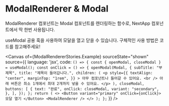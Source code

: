 
<Meta title="common/Modal/ModalRenderer" of={ModalRendererStories} />

# ModalRenderer & Modal

ModalRenderer 컴포넌트는 Modal 컴포넌트를 렌더링하는 함수로, NextApp 컴포넌트에서 딱 한번 사용됩니다.

useModal 공용 훅을 사용하여 모달을 열고 닫을 수 있습니다. 구체적인 사용 방법은 코드를 참고해주세요!

<Canvas 
  of={ModalRendererStories.Example}
  sourceState="shown"
  source={{
    language: 'jsx',
    code: `() => {
      const { openModal, closeModal } = useModal();
      const onClick = () => {
        openModal(Modal, {
          subTitle: "부제목",
          title: "제목이 들어갑니다.",
          children: (
            <p
              style={{
                textAlign: "center",
                marginTop: "1rem",
              }}
            >
              아무 컴포넌트나 들어갈 수 있어요.
              <br />
              아래 버튼은 최소 1개에서 최대 2개까지 넣을 수 있어요.
            </p>
          ),
          closeModal,
          buttons: [
            {
              text: "완료",
              onClick: closeModal,
              variant: "secondary",
            },
          ],
        });
      };
      return (
        <>
          <Button variant="primary" onClick={onClick}>
            모달 열기
          </Button>
          <ModalRenderer />
        </>
      );
    };`
  }}
/>